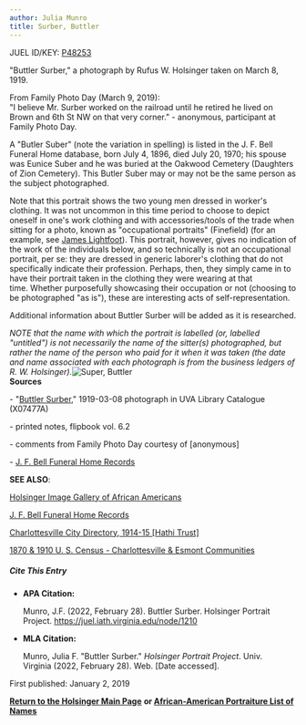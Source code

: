 ```yaml
---
author: Julia Munro
title: Surber, Buttler
---
```

JUEL ID/KEY: [P48253](http://juel.iath.virginia.edu/public_person?person=48253 "P48253")

"Buttler Surber," a photograph by Rufus W. Holsinger taken on March 8, 1919. 

From Family Photo Day (March 9, 2019):  
"I believe Mr. Surber worked on the railroad until he retired he lived on Brown and 6th St NW on that very corner." - anonymous, participant at Family Photo Day.   

A "Butler Suber" (note the variation in spelling) is listed in the J. F. Bell Funeral Home database, born July 4, 1896, died July 20, 1970; his spouse was Eunice Suber and he was buried at the Oakwood Cemetery (Daughters of Zion Cemetery). This Butler Suber may or may not be the same person as the subject photographed. 

Note that this portrait shows the two young men dressed in worker's clothing. It was not uncommon in this time period to choose to depict oneself in one's work clothing and with accessories/tools of the trade when sitting for a photo, known as "occupational portraits" (Finefield) (for an example, see [James Lightfoot](http://juel.iath.virginia.edu/node/1206 "Lightfoot, James")). This portrait, however, gives no indication of the work of the individuals below, and so technically is not an occupational portrait, per se: they are dressed in generic laborer's clothing that do not specifically indicate their profession. Perhaps, then, they simply came in to have their portrait taken in the clothing they were wearing at that time. Whether purposefully showcasing their occupation or not (choosing to be photographed "as is"), these are interesting acts of self-representation. 

Additional information about Buttler Surber will be added as it is researched.

_NOTE that the name with which the portrait is labelled (or, labelled "untitled") is not necessarily the name of the sitter(s) photographed, but rather the name of the person who paid for it when it was taken (the date and name associated with each photograph is from the business ledgers of R. W. Holsinger)._![Super, Buttler](https://iiif.lib.virginia.edu/iiif/uva-lib:1050710/full/1000,1337/0/default.jpg "Surber, Buttler")  
**Sources**

\- "[Buttler Surber](https://search.lib.virginia.edu/sources/images/items/uva-lib:1050710 "Surber, Buttler")," 1919-03-08 photograph in UVA Library Catalogue (X07477A) 

\- printed notes, flipbook vol. 6.2 

\- comments from Family Photo Day courtesy of \[anonymous\] 

\- [J. F. Bell Funeral Home Records](http://www2.vcdh.virginia.edu/afam/raceandplace/perl_scripts/last_names.html)

**SEE ALSO**:

[Holsinger Image Gallery of African Americans](http://rwholsingerphotos.org/images.php "Holsinger Image Gallery of African Americans") 

[J. F. Bell Funeral Home Records](http://www2.vcdh.virginia.edu/afam/raceandplace/perl_scripts/funeral_search.html "J. F. Bell Funeral Home Database")

[Charlottesville City Directory, 1914-15 \[Hathi Trust\]](https://catalog.hathitrust.org/Record/101954103 "Charlottesville City Directory, 1914-15") 

[1870 & 1910 U. S. Census - Charlottesville & Esmont Communities](http://www2.vcdh.virginia.edu/afam/raceandplace/census/search_both.html "1870 & 1910 U. S. Census: Charlottesville and Esmont Communities")

##### **Cite This Entry**

*   **APA Citation:**
    
    Munro, J.F. (2022, February 28). Buttler Surber. Holsinger Portrait Project. https://juel.iath.virginia.edu/node/1210
    
*   **MLA Citation:**
    
    Munro, Julia F. "Buttler Surber." _Holsinger Portrait Project_. Univ. Virginia (2022, February 28). Web. \[Date accessed\].
    

First published: January 2, 2019

[**Return to the Holsinger Main Page**](http://juel.iath.virginia.edu/node/980) **or [African-American Portraiture List of Names](http://juel.iath.virginia.edu/node/996)**